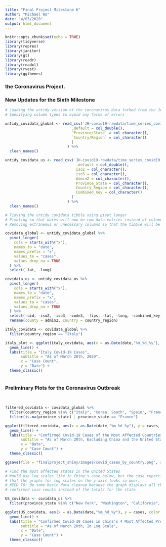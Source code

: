```yaml
---
title: "Final Project Milestone 6"
author: "Michael Wu"
date: "4/03/2020"
output: html_document
---
```


```r
knitr::opts_chunk$set(echo = TRUE)
library(tidyverse)
library(reprex)
library(janitor)
library(gt)
library(readr)
library(readxl)
library(rvest)
library(ggthemes)
```

### the Coronavirus Project.

### New Updates for the Sixth Milestone


```r
# Loading the untidy version of the coronavirus data forked from the Johns Hopkins' GitHub repo
# Specifying column types to avoid any forms of errors

untidy_covidata_global <- read_csv('JH-covid19-rawdata/time_series_covid19_confirmed_global.csv', col_types = cols(
                              .default = col_double(),
                              `Province/State` = col_character(),
                              `Country/Region` = col_character()
                              )
                            ) %>%
  clean_names()

untidy_covidata_us <- read_csv('JH-covid19-rawdata/time_series_covid19_confirmed_US.csv', col_types = cols(
                                .default = col_double(),
                                iso2 = col_character(),
                                iso3 = col_character(),
                                Admin2 = col_character(),
                                Province_State = col_character(),
                                Country_Region = col_character(),
                                Combined_Key = col_character()
                              )
                            ) %>%
  clean_names()

```

```r
# Tidying the untidy_covidata tibble using pivot_longer
# Pivoting so that dates will now be row data entries instead of columns as they were originally
# Removing extraneous or unecessary columns so that the tibble will be smaller, these are huge data tables

covidata_global <- untidy_covidata_global %>%
  pivot_longer(
    cols = starts_with("x"),
    names_to = "date",
    names_prefix = "x",
    values_to = "cases",
    values_drop_na = TRUE
  ) %>%
  select(-lat, -long)

covidata_us <- untidy_covidata_us %>%
  pivot_longer(
    cols = starts_with("x"),
    names_to = "date",
    names_prefix = "x",
    values_to = "cases",
    values_drop_na = TRUE
  ) %>%
  select(-uid, -iso2, -iso3, -code3, -fips, -lat, -long, -combined_key) %>%
  rename(county = admin2, country = country_region)
```


```r
italy_covidata <- covidata_global %>%
  filter(country_region == "Italy")

italy_plot <- ggplot(italy_covidata, aes(x = as.Date(date,"%m_%d_%y"), y = cases)) +
  geom_line() +
  labs(title = "Italy Covid-19 Cases",
       subtitle = "As of March 20th, 2020",
       x = "Case Count",
       y = "Date") +
  theme_classic()
  
```

### Preliminary Plots for the Coronavirus Outbreak

$~$

```r
filtered_covidata <- covidata_global %>%
  filter(country_region %in% c("Italy", "Korea, South", "Spain", "France", "Germany", "Iran")) %>%
  filter(is.na(province_state) | province_state == "France")

ggplot(filtered_covidata, aes(x = as.Date(date,"%m_%d_%y"), y = cases, color = country_region)) +
  geom_line() +
  labs(title = "Confirmed Covid-19 Cases of the Most Affected Countries",
       subtitle = "As of March 20th, Excluding China and the United States",
       x = "Date",
       y = "Case Count") +
  theme_classic()

ggsave(file = "finalproject_shiny/images/covid_cases_by_country.png", scale = 0.9)
```

```r
# Find the most affected states in the United States
# Would use log scales like in China's case below, but the case reporting is so erratic
# that the graphs for log scales on the y-axis looks so poor.
# NEED TO: do some basic data cleanup because the graph displays all the county-wide 
# confirmed case counts instead of the totals for the state

US_covidata <- covidata_us %>%
  filter(province_state %in% c("New York", "Washington", "California", "New Jersey"))

ggplot(US_covidata, aes(x = as.Date(date,"%m_%d_%y"), y = cases, color = province_state)) +
  geom_line() +
  labs(title = "Confirmed Covid-19 Cases in China's 4 Most Affected Provinces",
       subtitle = "As of March 20th, In Log Scale",
       x = "Date",
       y = "Case Count") +
  theme_classic()
  
```

$~$
